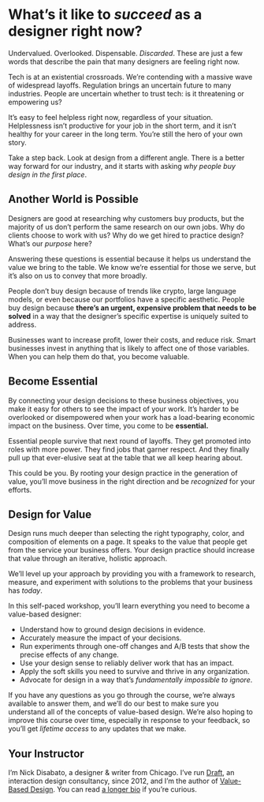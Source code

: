 # What’s it like to *succeed* as a designer right now?

Undervalued. Overlooked. Dispensable. *Discarded*. These are just a few words that describe the pain that many designers are feeling right now.

Tech is at an existential crossroads. We’re contending with a massive wave of widespread layoffs. Regulation brings an uncertain future to many industries. People are uncertain whether to trust tech: is it threatening or empowering us?

It’s easy to feel helpless right now, regardless of your situation. Helplessness isn’t productive for your job in the short term, and it isn’t healthy for your career in the long term. You’re still the hero of your own story.

Take a step back. Look at design from a different angle. There is a better way forward for our industry, and it starts with asking *why people buy design in the first place*.

## Another World is Possible

Designers are good at researching why customers buy products, but the majority of us don’t perform the same research on our own jobs. Why do clients choose to work with us? Why do we get hired to practice design? What’s our *purpose* here?

Answering these questions is essential because it helps us understand the value we bring to the table. We know we’re essential for those we serve, but it’s also on us to convey that more broadly.

People don’t buy design because of trends like crypto, large language models, or even because our portfolios have a specific aesthetic. People buy design because **there’s an urgent, expensive problem that needs to be solved** in a way that the designer’s specific expertise is uniquely suited to address.

Businesses want to increase profit, lower their costs, and reduce risk. Smart businesses invest in anything that is likely to affect one of those variables. When you can help them do that, you become valuable.

## Become Essential

By connecting your design decisions to these business objectives, you make it easy for others to see the impact of your work. It’s harder to be overlooked or disempowered when your work has a load-bearing economic impact on the business. Over time, you come to be **essential.**

Essential people survive that next round of layoffs. They get promoted into roles with more power. They find jobs that garner respect. And they finally pull up that ever-elusive seat at the table that we all keep hearing about.

This could be you. By rooting your design practice in the generation of value, you’ll move business in the right direction and be *recognized* for your efforts.

## Design for Value

Design runs much deeper than selecting the right typography, color, and composition of elements on a page. It speaks to the value that people get from the service your business offers. Your design practice should increase that value through an iterative, holistic approach.

We’ll level up your approach by providing you with a framework to research, measure, and experiment with solutions to the problems that your business has *today*.

In this self-paced workshop, you’ll learn everything you need to become a value-based designer:

- Understand how to ground design decisions in evidence.
- Accurately measure the impact of your decisions.
- Run experiments through one-off changes and A/B tests that show the precise effects of any change.
- Use your design sense to reliably deliver work that has an impact.
- Apply the soft skills you need to survive and thrive in any organization.
- Advocate for design in a way that’s *fundamentally impossible to ignore*.

If you have any questions as you go through the course, we’re always available to answer them, and we’ll do our best to make sure you understand all of the concepts of value-based design. We’re also hoping to improve this course over time, especially in response to your feedback, so you’ll get *lifetime access* to any updates that we make.

## Your Instructor

I’m Nick Disabato, a designer & writer from Chicago. I’ve run [Draft](https://draft.nu), an interaction design consultancy, since 2012, and I’m the author of [Value-Based Design](https://draft.nu/value/). You can read [a longer bio](https://draft.nu/about/#nickd) if you’re curious.
